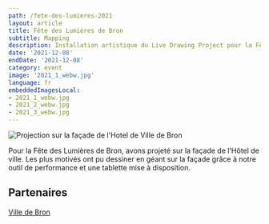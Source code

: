 ```yaml
---
path: /fete-des-lumieres-2021
layout: article
title: Fête des Lumières de Bron
subtitle: Mapping
description: Installation artistique du Live Drawing Project pour la Fête des Lumières 2021 de Bron France
date: '2021-12-08'
endDate: '2021-12-08'
category: event
image: '2021_1_webw.jpg'
language: fr
embeddedImagesLocal:
- 2021_1_webw.jpg
- 2021_2_webw.jpg
- 2021_3_webw.jpg
---
```


![Projection sur la façade de l'Hotel de Ville de Bron](2021_1_webw.jpg)

Pour la Fête des Lumières de Bron, avons projeté sur la façade de l'Hôtel de ville. 
Les plus motivés ont pu dessiner en géant sur la façade grâce à notre outil de performance et une tablette mise à disposition.

<ImageGrid props={props} />

## Partenaires

[Ville de Bron](https://www.ville-bron.fr/)